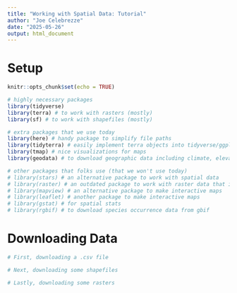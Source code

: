 ```yaml
---
title: "Working with Spatial Data: Tutorial"
author: "Joe Celebrezze"
date: "2025-05-26"
output: html_document
---
```


# Setup
```r
knitr::opts_chunk$set(echo = TRUE)

# highly necessary packages
library(tidyverse)
library(terra) # to work with rasters (mostly)
library(sf) # to work with shapefiles (mostly)

# extra packages that we use today
library(here) # handy package to simplify file paths
library(tidyterra) # easily implement terra objects into tidyverse/ggplot
library(tmap) # nice visualizations for maps
library(geodata) # to download geographic data including climate, elevation and species occurrence

# other packages that folks use (that we won't use today)
# library(stars) # an alternative package to work with spatial data
# library(raster) # an outdated package to work with raster data that is slower than terra (I still have this one in a lot of my scripts, but I am working towards phasing it out)
# library(mapview) # an alternative package to make interactive maps
# library(leaflet) # another package to make interactive maps
# library(gstat) # for spatial stats
# library(rgbif) # to download species occurrence data from gbif
```

# Downloading Data
```r
# First, downloading a .csv file

# Next, downloading some shapefiles

# Lastly, downloading some rasters

```

